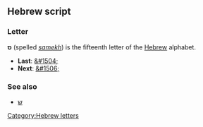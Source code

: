 ==Hebrew script==
===Letter===
'''&#1505;''' (spelled ''[[samekh]]'') is the fifteenth letter of the [[Hebrew]] alphabet.

* '''Last''': [[&#1504;]]
* '''Next''': [[&#1506;]]

===See also===
*[[ש]]

[[Category:Hebrew letters]]